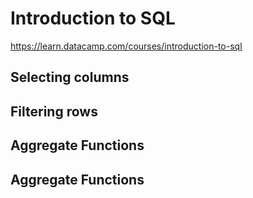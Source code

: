 # Introduction to SQL

<https://learn.datacamp.com/courses/introduction-to-sql>


## Selecting columns


## Filtering rows


## Aggregate Functions


## Aggregate Functions


